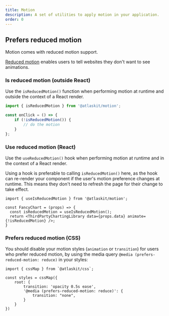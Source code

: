 ```yaml
---
title: Motion
description: A set of utilities to apply motion in your application.
order: 0
---
```


## Prefers reduced motion

Motion comes with reduced motion support.

[Reduced motion](https://developer.mozilla.org/en-US/docs/Web/CSS/@media/prefers-reduced-motion)
enables users to tell websites they don't want to see animations.

### Is reduced motion (outside React)

Use the `isReducedMotion()` function when performing motion at runtime and outside the context of a
React render.

```ts
import { isReducedMotion } from '@atlaskit/motion';

const onClick = () => {
	if (!isReducedMotion()) {
		// do the motion
	}
};
```

### Use reduced motion (React)

Use the `useReducedMotion()` hook when performing motion at runtime and in the context of a React
render.

Using a hook is preferable to calling `isReducedMotion()` here, as the hook can re-render your
component if the user's motion preference changes at runtime. This means they don't need to refresh
the page for their change to take effect.

```
import { useIsReducedMotion } from '@atlaskit/motion';

const FancyChart = (props) => {
  const isReducedMotion = useIsReducedMotion();
  return <ThirdPartyChartingLibrary data={props.data} animate={!isReducedMotion} />;
}
```

### Prefers reduced motion (CSS)

You should disable your motion styles (`animation` or `transition`) for users who prefer reduced
motion, by using the media query `@media (prefers-reduced-motion: reduce)` in your styles:

```tsx
import { cssMap } from `@atlaskit/css`;

const styles = cssMap({
	root: {
		transition: 'opacity 0.5s ease',
		'@media (prefers-reduced-motion: reduce)': {
			transition: "none",
		}
	}
})
```
